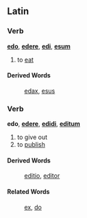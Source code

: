 ==Latin==
===Verb===
'''[[edo]]''', '''[[edere]]''', '''[[edi]]''', '''[[esum]]'''

# to [[eat]]
====Derived Words====
:[[edax]], [[esus]]
===Verb===
'''edo''', '''[[edere]]''', '''[[edidi]]''', '''[[editum]]'''

# to give out
# to [[publish]]
====Derived Words====
:[[editio]], [[editor]]
====Related Words====
:[[ex]], [[do]]